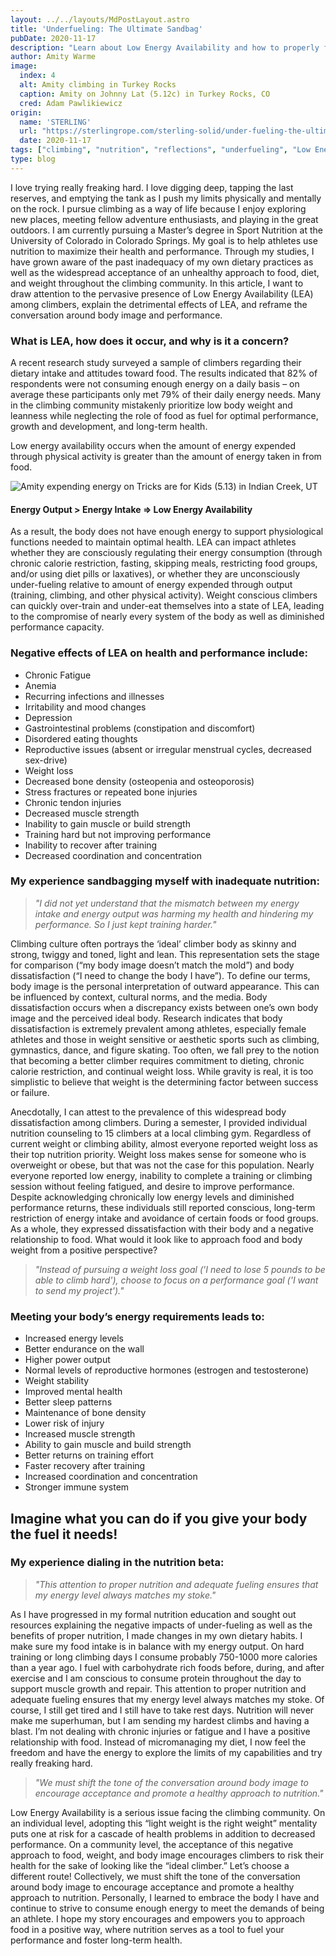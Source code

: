 ```yaml
---
layout: ../../layouts/MdPostLayout.astro
title: 'Underfueling: The Ultimate Sandbag'
pubDate: 2020-11-17
description: "Learn about Low Energy Availability and how to properly fuel for you adventure"
author: Amity Warme
image: 
  index: 4
  alt: Amity climbing in Turkey Rocks
  caption: Amity on Johnny Lat (5.12c) in Turkey Rocks, CO
  cred: Adam Pawlikiewicz
origin: 
  name: 'STERLING'
  url: "https://sterlingrope.com/sterling-solid/under-fueling-the-ultimate-sandbag"
  date: 2020-11-17
tags: ["climbing", "nutrition", "reflections", "underfueling", "Low Energy Availability", "blog"]
type: blog
---
```


I love trying really freaking hard. I love digging deep, tapping the last reserves, and emptying the tank as I push my limits physically and mentally on the rock. I pursue climbing as a way of life because I enjoy exploring new places, meeting fellow adventure enthusiasts, and playing in the great outdoors. I am currently pursuing a Master’s degree in Sport Nutrition at the University of Colorado in Colorado Springs. My goal is to help athletes use nutrition to maximize their health and performance. Through my studies, I have grown aware of the past inadequacy of my own dietary practices as well as the widespread acceptance of an unhealthy approach to food, diet, and weight throughout the climbing community. In this article, I want to draw attention to the pervasive presence of Low Energy Availability (LEA) among climbers, explain the detrimental effects of LEA, and reframe the conversation around body image and performance.

### What is LEA, how does it occur, and why is it a concern?

A recent research study surveyed a sample of climbers regarding their dietary intake and attitudes toward food. The results indicated that 82% of respondents were not consuming enough energy on a daily basis – on average these participants only met 79% of their daily energy needs. Many in the climbing community mistakenly prioritize low body weight and leanness while neglecting the role of food as fuel for optimal performance, growth and development, and long-term health.

Low energy availability occurs when the amount of energy expended through physical activity is greater than the amount of energy taken in from food.

![Amity expending energy on Tricks are for Kids (5.13) in Indian Creek, UT](../src/images/posts/tricks.webp)

#### Energy Output > Energy Intake => Low Energy Availability

As a result, the body does not have enough energy to support physiological functions needed to maintain optimal health. LEA can impact athletes whether they are consciously regulating their energy consumption (through chronic calorie restriction, fasting, skipping meals, restricting food groups, and/or using diet pills or laxatives), or whether they are unconsciously under-fueling relative to amount of energy expended through output (training, climbing, and other physical activity). Weight conscious climbers can quickly over-train and under-eat themselves into a state of LEA, leading to the compromise of nearly every system of the body as well as diminished performance capacity.

### Negative effects of LEA on health and performance include:

  * Chronic Fatigue
  * Anemia
  * Recurring infections and illnesses
  * Irritability and mood changes
  * Depression
  * Gastrointestinal problems (constipation and discomfort)
  * Disordered eating thoughts
  * Reproductive issues (absent or irregular menstrual cycles, decreased sex-drive)
  * Weight loss
  * Decreased bone density (osteopenia and osteoporosis)
  * Stress fractures or repeated bone injuries
  * Chronic tendon injuries
  * Decreased muscle strength
  * Inability to gain muscle or build strength
  * Training hard but not improving performance
  * Inability to recover after training
  * Decreased coordination and concentration

### My experience sandbagging myself with inadequate nutrition:

  > *"I did not yet understand that the mismatch between my energy intake and energy output was harming my health and hindering my performance. So I just kept training harder."*

Climbing culture often portrays the ‘ideal’ climber body as skinny and strong, twiggy and toned, light and lean. This representation sets the stage for comparison (“my body image doesn’t match the mold”) and body dissatisfaction (“I need to change the body I have”). To define our terms, body image is the personal interpretation of outward appearance. This can be influenced by context, cultural norms, and the media. Body dissatisfaction occurs when a discrepancy exists between one’s own body image and the perceived ideal body. Research indicates that body dissatisfaction is extremely prevalent among athletes, especially female athletes and those in weight sensitive or aesthetic sports such as climbing, gymnastics, dance, and figure skating. Too often, we fall prey to the notion that becoming a better climber requires commitment to dieting, chronic calorie restriction, and continual weight loss. While gravity is real, it is too simplistic to believe that weight is the determining factor between success or failure.

Anecdotally, I can attest to the prevalence of this widespread body dissatisfaction among climbers. During a semester, I provided individual nutrition counseling to 15 climbers at a local climbing gym. Regardless of current weight or climbing ability, almost everyone reported weight loss as their top nutrition priority. Weight loss makes sense for someone who is overweight or obese, but that was not the case for this population. Nearly everyone reported low energy, inability to complete a training or climbing session without feeling fatigued, and desire to improve performance. Despite acknowledging chronically low energy levels and diminished performance returns, these individuals still reported conscious, long-term restriction of energy intake and avoidance of certain foods or food groups. As a whole, they expressed dissatisfaction with their body and a negative relationship to food.
What would it look like to approach food and body weight from a positive perspective?

  > *"Instead of pursuing a weight loss goal ('I need to lose 5 pounds to be able to climb hard'), choose to focus on a performance goal ('I want to send my project')."*

### Meeting your body’s energy requirements leads to:

  * Increased energy levels
  * Better endurance on the wall
  * Higher power output
  * Normal levels of reproductive hormones (estrogen and testosterone)
  * Weight stability
  * Improved mental health
  * Better sleep patterns
  * Maintenance of bone density
  * Lower risk of injury
  * Increased muscle strength
  * Ability to gain muscle and build strength
  * Better returns on training effort
  * Faster recovery after training
  * Increased coordination and concentration
  * Stronger immune system

## Imagine what you can do if you give your body the fuel it needs!
### My experience dialing in the nutrition beta:

  > *"This attention to proper nutrition and adequate fueling ensures that my energy level always matches my stoke."*

As I have progressed in my formal nutrition education and sought out resources explaining the negative impacts of under-fueling as well as the benefits of proper nutrition, I made changes in my own dietary habits. I make sure my food intake is in balance with my energy output. On hard training or long climbing days I consume probably 750-1000 more calories than a year ago. I fuel with carbohydrate rich foods before, during, and after exercise and I am conscious to consume protein throughout the day to support muscle growth and repair. This attention to proper nutrition and adequate fueling ensures that my energy level always matches my stoke. Of course, I still get tired and I still have to take rest days. Nutrition will never make me superhuman, but I am sending my hardest climbs and having a blast. I’m not dealing with chronic injuries or fatigue and I have a positive relationship with food. Instead of micromanaging my diet, I now feel the freedom and have the energy to explore the limits of my capabilities and try really freaking hard.

  > *"We must shift the tone of the conversation around body image to encourage acceptance and promote a healthy approach to nutrition."*

Low Energy Availability is a serious issue facing the climbing community. On an individual level, adopting this “light weight is the right weight” mentality puts one at risk for a cascade of health problems in addition to decreased performance. On a community level, the acceptance of this negative approach to food, weight, and body image encourages climbers to risk their health for the sake of looking like the “ideal climber.” Let’s choose a different route! Collectively, we must shift the tone of the conversation around body image to encourage acceptance and promote a healthy approach to nutrition. Personally, I learned to embrace the body I have and continue to strive to consume enough energy to meet the demands of being an athlete. I hope my story encourages and empowers you to approach food in a positive way, where nutrition serves as a tool to fuel your performance and foster long-term health.
